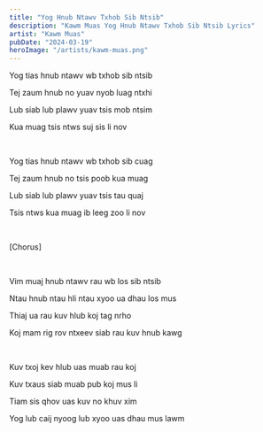 ```yaml
---
title: "Yog Hnub Ntawv Txhob Sib Ntsib"
description: "Kawm Muas Yog Hnub Ntawv Txhob Sib Ntsib Lyrics"
artist: "Kawm Muas"
pubDate: "2024-03-19"
heroImage: "/artists/kawm-muas.png"
---
```


Yog tias hnub ntawv wb txhob sib ntsib

Tej zaum hnub no yuav nyob luag ntxhi

Lub siab lub plawv yuav tsis mob ntsim

Kua muag tsis ntws suj sis li nov

<br />

Yog tias hnub ntawv wb txhob sib cuag

Tej zaum hnub no tsis poob kua muag

Lub siab lub plawv yuav tsis tau quaj

Tsis ntws kua muag ib leeg zoo li nov

<br />

[Chorus]

<br />

Vim muaj hnub ntawv rau wb los sib ntsib

Ntau hnub ntau hli ntau xyoo ua dhau los mus

Thiaj ua rau kuv hlub koj tag nrho

Koj mam rig rov ntxeev siab rau kuv hnub kawg

<br />

Kuv txoj kev hlub uas muab rau koj

Kuv txaus siab muab pub koj mus li

Tiam sis qhov uas kuv no khuv xim

Yog lub caij nyoog lub xyoo uas dhau mus lawm

